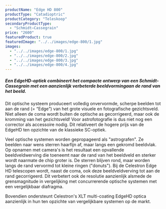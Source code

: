 ```yaml
---
productName: "Edge HD 800"
productType: "Catadioptric"
productCategory: "Teleskoop"
secondaryProductType:
  - "Schmidt–Cassegrain"
price: "2600"
featuredProduct: true
featuredImage: "../../images/edge-800/1.jpg"
images:
  - "../../images/edge-800/1.jpg"
  - "../../images/edge-800/2.jpg"
  - "../../images/edge-800/3.jpg"
  - "../../images/edge-800/4.jpg"
---
```


##### Een EdgeHD-optiek combineert het compacte ontwerp van een Schmidt-Cassegrain met een aanzienlijk verbeterde beeldvormingaan de rand van het beeld.

Dit optische systeem produceert volledig onvervormde,
scherpe beelden tot aan de rand (= “Edge”) van het grote visuele en fotografische gezichtsveld.
Niet alleen de coma wordt buiten de optische as gecorrigeerd, maar ook de kromming van het gezichtsveld!
Voor astrofotografie is dus niet nog een corrector als accessoire nodig.
Dit relativeert de hogere prijs van de EdgeHD ten opzichte van de klassieke SC-optiek.

Veel optische systemen worden gepropageerd als "astrografen". Ze beelden naar wens sterren haarfijn af, maar langs een gekromd beeldvlak. Op opnamen met camera's is het resultaat een opvallende beeldveldwerving die toeneemt naar de rand van het beeldveld en sterker wordt naarmate de chip groter is. De sterren blijven rond, maar worden langs de rand vervormd tot kleine ringen ("donuts"). Bij de Celestron Edge HD telescopen wordt, naast de coma, ook deze beeldveldverving tot aan de rand gecorrigeerd. Dit verbetert ook de resolutie aanzienlijk alsmede de grensmagnitude in vergelijking met concurrerende optische systemen met een vergelijkbaar diafragma.

Bovendien ondersteunt Celestron's XLT multi-coating EdgeHD optica aanzienlijk in hun ten opzichte van vergelijkbare systemen op de markt.

